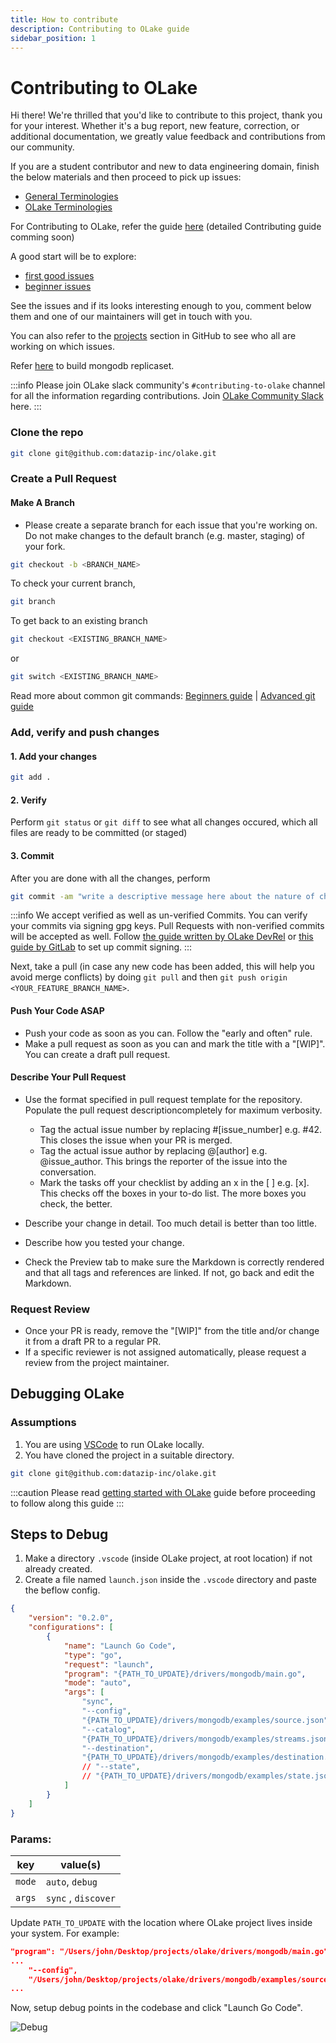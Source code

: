 ```yaml
---
title: How to contribute
description: Contributing to OLake guide
sidebar_position: 1
---
```


# Contributing to OLake
Hi there! We're thrilled that you'd like to contribute to this project, thank you for your interest. Whether it's a bug report, new feature, correction, or additional documentation, we greatly value feedback and contributions from our community.

If you are a student contributor and new to data engineering domain, finish the below materials and then proceed to pick up issues:
- [General Terminologies](../resources/terminologies)
- [OLake Terminologies](../resources/olake-terminologies)

For Contributing to OLake, refer the guide [here](https://github.com/datazip-inc/olake/blob/master/CONTRIBUTING.md) (detailed Contributing guide comming soon)

A good start will be to explore:
- [first good issues](https://github.com/datazip-inc/olake/issues?q=is%3Aissue%20state%3Aopen%20label%3A%22good%20first%20issue%22)
- [beginner issues](https://github.com/datazip-inc/olake/issues?q=is%3Aissue%20state%3Aopen%20label%3Abeginner)

See the issues and if its looks interesting enough to you, comment below them and one of our maintainers will get in touch with you.

You can also refer to the [projects](https://github.com/orgs/datazip-inc/projects/5) section in GitHub to see who all are working on which issues.

Refer [here](../connectors/mongodb/setup/local) to build mongodb replicaset.

:::info
Please join OLake slack community's `#contributing-to-olake` channel for all the information regarding contributions. Join [OLake Community Slack](https://olake.io/slack) here. 
:::

### Clone the repo

```bash
git clone git@github.com:datazip-inc/olake.git
```

### Create a Pull Request

#### Make A Branch
- Please create a separate branch for each issue that you're working on. Do not make changes to the default branch (e.g. master, staging) of your fork.

```bash
git checkout -b <BRANCH_NAME>
```

To check your current branch,

```bash
git branch
```

To get back to an existing branch

```bash
git checkout <EXISTING_BRANCH_NAME> 
```

or

```bash
git switch <EXISTING_BRANCH_NAME> 
```

Read more about common git commands: [Beginners guide](https://blog.devgenius.io/git-bash-commands-d636bbc4282f) | [Advanced git guide](https://zriyansh.medium.com/advanced-git-commands-no-one-told-you-about-999bdde02fad)

### Add, verify and push changes
#### 1. Add your changes
```bash
git add . 
```

#### 2. Verify
Perform `git status` or `git diff` to see what all changes occured, which all files are ready to be committed (or staged)

#### 3. Commit
After you are done with all the changes, perform

```sh
git commit -am "write a descriptive message here about the nature of changes / addition of code"
```

:::info
We accept verified as well as un-verified Commits. You can verify your commits via signing gpg keys. Pull Requests with non-verified commits will be accepted as well. Follow [the guide written by OLake DevRel](https://zriyansh.medium.com/git-commit-signing-and-troubleshooting-gpg-key-issues-441b0c889707) or [this guide by GitLab](https://docs.gitlab.com/user/project/repository/signed_commits/gpg/) to set up commit signing.
:::

Next, take a pull (in case any new code has been added, this will help you avoid merge conflicts) by doing `git pull` and then `git push origin <YOUR_FEATURE_BRANCH_NAME>`.


#### Push Your Code ASAP
- Push your code as soon as you can. Follow the "early and often" rule.
- Make a pull request as soon as you can and mark the title with a "[WIP]". You can create a draft pull request.

#### Describe Your Pull Request
- Use the format specified in pull request template for the repository. Populate the pull request descriptioncompletely for maximum verbosity.
    - Tag the actual issue number by replacing #[issue_number] e.g. #42. This closes the issue when your PR is merged.
    - Tag the actual issue author by replacing @[author] e.g. @issue_author. This brings the reporter of the issue into the conversation.
    - Mark the tasks off your checklist by adding an x in the [ ] e.g. [x]. This checks off the boxes in your to-do list. The more boxes you check, the better.

- Describe your change in detail. Too much detail is better than too little.
- Describe how you tested your change.
- Check the Preview tab to make sure the Markdown is correctly rendered and that all tags and references are linked. If not, go back and edit the Markdown.

### Request Review
- Once your PR is ready, remove the "[WIP]" from the title and/or change it from a draft PR to a regular PR.
- If a specific reviewer is not assigned automatically, please request a review from the project maintainer.

## Debugging OLake 

### Assumptions
1. You are using [VSCode](https://code.visualstudio.com/download) to run OLake locally.
2. You have cloned the project in a suitable directory.

```bash
git clone git@github.com:datazip-inc/olake.git
```

:::caution
Please read [getting started with OLake](../getting-started/overview) guide before proceeding to follow along this guide
:::


## Steps to Debug
1. Make a directory `.vscode` (inside OLake project, at root location) if not already created.
2. Create a file named `launch.json` inside the `.vscode` directory and paste the beflow config.


```json title=".vscode/launch.json"
{
    "version": "0.2.0",
    "configurations": [
        {
            "name": "Launch Go Code",
            "type": "go",
            "request": "launch",
            "program": "{PATH_TO_UPDATE}/drivers/mongodb/main.go",
            "mode": "auto",
            "args": [
                "sync",
                "--config",
                "{PATH_TO_UPDATE}/drivers/mongodb/examples/source.json",
                "--catalog",
                "{PATH_TO_UPDATE}/drivers/mongodb/examples/streams.json",
                "--destination",
                "{PATH_TO_UPDATE}/drivers/mongodb/examples/destination.json",
                // "--state",
                // "{PATH_TO_UPDATE}/drivers/mongodb/examples/state.json",
            ]
        }
    ]
}
```

### Params:
| key | value(s) |
| --- | --- |
|`mode` | `auto`, `debug` |
| `args` | `sync` , `discover` |

Update `PATH_TO_UPDATE` with the location where OLake project lives inside your system. For example:

```json
"program": "/Users/john/Desktop/projects/olake/drivers/mongodb/main.go",
...
    "--config",
    "/Users/john/Desktop/projects/olake/drivers/mongodb/examples/source.json",
...          
```
Now, setup debug points in the codebase and click "Launch Go Code".

![Debug](/img/docs/getting-started/debug.webp)

